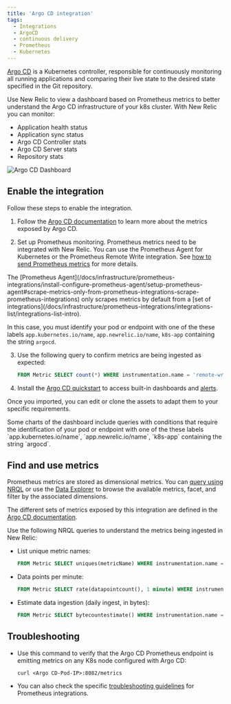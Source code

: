 ```yaml
---
title: 'Argo CD integration'
tags:
  - Integrations
  - ArgoCD
  - continuous delivery
  - Prometheus
  - Kubernetes
---
```



[Argo CD](https://argoproj.github.io/) is a Kubernetes controller, responsible for continuously monitoring all running applications and comparing their live state to the desired state specified in the Git repository.

Use New Relic to view a dashboard based on Prometheus metrics to better understand the Argo CD infrastructure of your k8s cluster. With New Relic you can monitor:

* Application health status
* Application sync status
* Argo CD Controller stats
* Argo CD Server stats
* Repository stats

<img
  title="Argo CD Dashboard"
  alt="Argo CD Dashboard"
  src={kubernetesArgoCDDashboard}
/>

## Enable the integration

Follow these steps to enable the integration.

1. Follow the [Argo CD documentation](https://argo-cd.readthedocs.io/en/stable/operator-manual/metrics/) to learn more about the metrics exposed by Argo CD.

2. Set up Prometheus monitoring. Prometheus metrics need to be integrated with New Relic. You can use the Prometheus Agent for Kubernetes or the Prometheus Remote Write integration. See [how to send Prometheus metrics](/docs/infrastructure/prometheus-integrations/get-started/send-prometheus-metric-data-new-relic/) for more details.

  <Callout variant="important">
  The [Prometheus Agent](/docs/infrastructure/prometheus-integrations/install-configure-prometheus-agent/setup-prometheus-agent#scrape-metrics-only-from-prometheus-integrations-scrape-prometheus-integrations) only scrapes metrics by default from a [set of integrations](/docs/infrastructure/prometheus-integrations/integrations-list/integrations-list-intro).

  In this case, you must identify your pod or endpoint with one of the these labels `app.kubernetes.io/name`, `app.newrelic.io/name`, `k8s-app` containing the string `argocd`.
  </Callout>

3. Use the following query to confirm metrics are being ingested as expected:

    ```sql
    FROM Metric SELECT count(*) WHERE instrumentation.name = 'remote-write' AND metricName LIKE 'argocd_%' FACET metricName LIMIT MAX
    ```

4. Install the [Argo CD quickstart](https://newrelic.com/instant-observability/argocd-quickstart) to access built-in dashboards and [alerts](/docs/alerts-applied-intelligence/new-relic-alerts/learn-alerts/introduction-alerts/).

  Once you imported, you can edit or clone the assets to adapt them to your specific requirements.

  <Callout variant="important">
  Some charts of the dashboard include queries with conditions that require the identification of your pod or endpoint with one of the these labels `app.kubernetes.io/name`, `app.newrelic.io/name`, `k8s-app` containing the string `argocd`.
  </Callout>


## Find and use metrics

Prometheus metrics are stored as dimensional metrics. You can [query using NRQL](/docs/telemetry-data-platform/get-data/apis/query-metric-data-type/) or use the [Data Explorer](/docs/query-your-data/explore-query-data/browse-data/introduction-data-explorer/) to browse the available metrics, facet, and filter by the associated dimensions.

The different sets of metrics exposed by this integration are defined in the [Argo CD documentation](https://argo-cd.readthedocs.io/en/stable/operator-manual/metrics/).

Use the following NRQL queries to understand the metrics being ingested in New Relic:

* List unique metric names:

  ```sql
  FROM Metric SELECT uniques(metricName) WHERE instrumentation.name = 'remote-write' AND metricName LIKE 'argocd_%' LIMIT MAX
  ```

* Data points per minute:

  ```sql
  FROM Metric SELECT rate(datapointcount(), 1 minute) WHERE instrumentation.name = 'remote-write' AND metricName LIKE 'argocd_%' LIMIT MAX
  ```

* Estimate data ingestion (daily ingest, in bytes):

	```sql
  FROM Metric SELECT bytecountestimate() WHERE instrumentation.name = 'remote-write' AND metricName LIKE 'argocd_%' SINCE 1 day ago
  ```

## Troubleshooting

* Use this command to verify that the Argo CD Prometheus endpoint is emitting metrics on any K8s node configured with Argo CD:

  ```
  curl <Argo CD-Pod-IP>:8082/metrics
  ```

* You can also check the specific [troubleshooting guidelines](/docs/infrastructure/prometheus-integrations/install-configure-prometheus-agent/troubleshooting-guide/) for Prometheus integrations.
